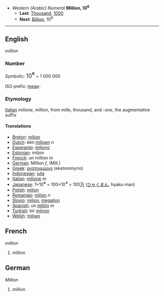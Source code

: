 *''Western (Arabic) Numeral'' '''Million, 10<sup>6</sup>'''
**'''Last''': [[Thousand]], [[1000]]
**'''Next''': [[Billion]], 10<sup>9</sup>

----

==English==
''million''

===Number===

Symbolic: <font size=+1>10<big>⁶</big></font> = 1 000 000

ISO prefix: [[mega]]-

===Etymology===

[[Italian]] ''milione'', million, from ''mille'', thousand, and ''-one'', the augmentative suffix

====Translations====

*[[Breton]]: [[milion]]
*[[Dutch]]: één [[miljoen]] ''n''
*[[Esperanto]]: [[miliono]]
*[[Estonian]]: miljon
*[[French]]: un million ''m''
*[[German]]: Million ''f'', (Mill.)
*[[Greek]]: [[εκατομμύριο]] (ekatommyrio) '' ''
*[[Indonesian]]: [[juta]]
*[[Italian]]: [[milione]] ''m''
*[[Japanese]]: 1×10<big>⁶</big> = 100×10<big>⁴</big> = 100[[万]] ([[ひゃく]][[まん]], hyaku-man)
*[[Polish]]: [[milion]]
*[[Romanian]]: [[milion]] ''n''
*[[Slovio]]:  [[milion]], [[megalion]]
*[[Spanish]]: un [[millón]] ''m''
*[[Turkish]]: bir [[milyon]]
*[[Welsh]]: [[miliwn]]

==French==
''million''

#million

==German==
''Million''

#million